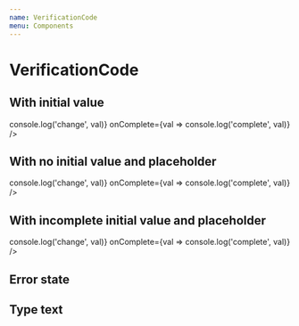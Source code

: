 ```yaml
---
name: VerificationCode
menu: Components
---
```



# VerificationCode

## With initial value

<Playground>
  <VerificationCode
    initialValue="1337"
    inputId="verification-code-input"
    onChange={val => console.log('change', val)}
    onComplete={val => console.log('complete', val)}
  />
</Playground>

## With no initial value and placeholder

<Playground>
  <VerificationCode
    placeholder="0000"
    inputId="verification-code-input-no-value"
    onChange={val => console.log('change', val)}
    onComplete={val => console.log('complete', val)}
  />
</Playground>

## With incomplete initial value and placeholder

<Playground>
  <VerificationCode
    fields={6}
    initialValue="13"
    placeholder="0037"
    inputId="verification-code-input-incomplete"
    onChange={val => console.log('change', val)}
    onComplete={val => console.log('complete', val)}
  />
</Playground>

## Error state

<Playground>
  <VerificationCode initialValue="13" error />
</Playground>

## Type text

<Playground>
  <VerificationCode type="text" initialValue="13" />
</Playground>
